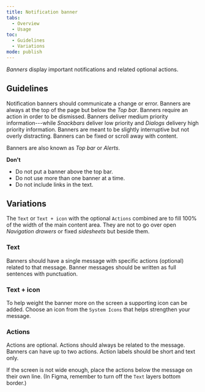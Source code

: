 ```yaml
---
title: Notification banner
tabs:
  - Overview
  - Usage
toc:
  - Guidelines
  - Variations
mode: publish
---
```


_Banners_ display important notifications and related optional actions.

<!--One to two sentences as an introduction to the component-->

## Guidelines

<!--List how to use it, sizes, widths, grid interactions, color allowances -->

Notification banners should communicate a change or error. Banners are always at the top of the page but below the _Top bar_. Banners require an action in order to be dismissed. Banners deliver medium priority information---while _Snackbars_ deliver low priority and _Dialogs_ delivery high priority information. Banners are meant to be slightly interruptive but not overly distracting. Banners can be fixed or scroll away with content.

Banners are also known as _Top bar_ or _Alerts_.

**Don't**

<!--Bullet point list if needed -->

- Do not put a banner above the top bar.
- Do not use more than one banner at a time.
- Do not include links in the text.

## Variations

<!--One ### heading per frame in Figma, explaining each component in that frame. One 'content' section per variation if needed -->

The `Text` or `Text + icon` with the optional `Actions` combined are to fill 100% of the width of the main content area. They are not to go over open _Navigation drawers_ or fixed _sidesheets_ but beside them.

<FigmaImage
  url="https://www.figma.com/file/0bGXR2sCwMVSDNyyzu5BXrO5/Desktop-UI?node-id=2628%3A13227"
  alt="Figma design sketches of notification banner"
/>

### Text

Banners should have a single message with specific actions (optional) related to that message. Banner messages should be written as full sentences with punctuation.

### Text + icon

To help weight the banner more on the screen a supporting icon can be added. Choose an icon from the `System Icons` that helps strengthen your message.

### Actions

Actions are optional. Actions should always be related to the message. Banners can have up to two actions. Action labels should be short and text only.

If the screen is not wide enough, place the actions below the message on their own line. (In Figma, remember to turn off the `Text` layers bottom border.)
